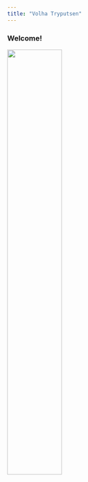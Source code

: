 ```yaml
---
title: "Volha Tryputsen"
---
```


### Welcome!
<img src="volha_tryputsen_headshot_2017.jpg" style="width:50%">

